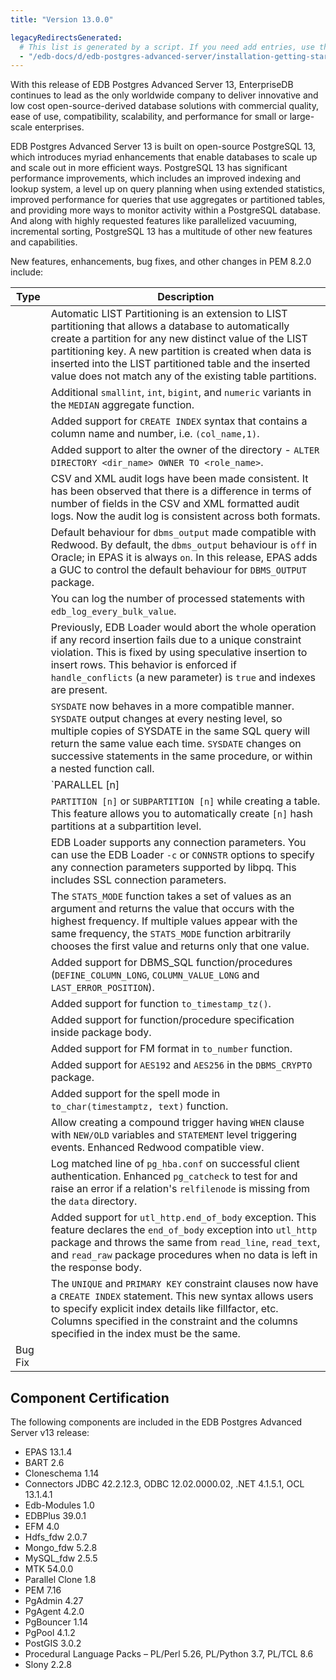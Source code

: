 ```yaml
---
title: "Version 13.0.0"

legacyRedirectsGenerated:
  # This list is generated by a script. If you need add entries, use the `legacyRedirects` key.
  - "/edb-docs/d/edb-postgres-advanced-server/installation-getting-started/release-notes/13/index.html"
---
```


With this release of EDB Postgres Advanced Server 13, EnterpriseDB continues to lead as the only worldwide company to deliver innovative and low cost open-source-derived database solutions with commercial quality, ease of use, compatibility, scalability, and performance for small or large-scale enterprises.

EDB Postgres Advanced Server 13 is built on open-source PostgreSQL 13, which introduces myriad enhancements that enable databases to scale up and scale out in more efficient ways. PostgreSQL 13 has significant performance improvements, which includes an improved indexing and lookup system, a level up on query planning when using extended statistics, improved performance for queries that use aggregates or partitioned tables, and providing more ways to monitor activity within a PostgreSQL database. And along with highly requested features like parallelized vacuuming, incremental sorting, PostgreSQL 13 has a multitude of other new features and capabilities.

New features, enhancements, bug fixes, and other changes in PEM 8.2.0 include:

| Type        | Description      | 
| ----------- | ---------------- | 
|             | Automatic LIST Partitioning is an extension to LIST partitioning that allows a database to automatically create a partition for any new distinct value of the LIST partitioning key. A new partition is created when data is inserted into the LIST partitioned table and the inserted value does not match any of the existing table partitions. |
|             | Additional `smallint`, `int`, `bigint`, and `numeric` variants in the `MEDIAN` aggregate function. |
|             | Added support for `CREATE INDEX` syntax that contains a column name and number, i.e. `(col_name,1)`. |
|             | Added support to alter the owner of the directory - `ALTER DIRECTORY <dir_name> OWNER TO <role_name>`. |
|             | CSV and XML audit logs have been made consistent. It has been observed that there is a difference in terms of number of fields in the CSV and XML formatted audit logs. Now the audit log is consistent across both formats. |
|             | Default behaviour for `dbms_output` made compatible with Redwood. By default, the `dbms_output` behaviour is `off` in Oracle; in EPAS it is always `on`. In this release, EPAS adds a GUC to control the default behaviour for `DBMS_OUTPUT` package. |
|             | You can log the number of processed statements with `edb_log_every_bulk_value`. |             | Currently, during bulk execution EPAS did not identify the number of rows processed when `edb_log_every_bulk_value` was `off`. This feature allows EPAS to log it both in the audit log file and server log file. This will help you analyze the logs for such cases. |
|             | Previously, EDB Loader would abort the whole operation if any record insertion fails due to a unique constraint violation. This is fixed by using speculative insertion to insert rows. This behavior is enforced if `handle_conflicts` (a new parameter) is `true` and indexes are present. |
|             | `SYSDATE` now behaves in a more compatible manner. `SYSDATE` output changes at every nesting level, so multiple copies of SYSDATE in the same SQL query will return the same value each time. `SYSDATE` changes on successive statements in the same procedure, or within a nested function call. |
|             | `PARALLEL [n] | NOPARALLEL` option for `CREATE TABLE` and `INDEX`. Advanced Server now supports the `PARALLEL [n] |  NOPARALLEL` clause in the `CREATE TABLE`, `ALTER TABLE`, `CREATE INDEX`, and `ALTER INDEX` commands to enable or disable parallelism on an index or a table. |
|             | `PARTITION [n]` or `SUBPARTITION [n]` while creating a table. This feature allows you to automatically create `[n]` hash partitions at a subpartition level. |
|             | EDB Loader supports any connection parameters. You can use the EDB Loader `-c` or `CONNSTR` options to specify any connection parameters supported by libpq. This includes SSL connection parameters. |
|             | The `STATS_MODE` function takes a set of values as an argument and returns the value that occurs with the highest frequency. If multiple values appear with the same frequency, the `STATS_MODE` function arbitrarily chooses the first value and returns only that one value. |
|             | Added support for DBMS_SQL function/procedures (`DEFINE_COLUMN_LONG`, `COLUMN_VALUE_LONG` and `LAST_ERROR_POSITION`). |
|             | Added support for function `to_timestamp_tz()`. |
|             | Added support for function/procedure specification inside package body. |
|             | Added support for FM format in `to_number` function. |
|             | Added support for `AES192` and `AES256` in the `DBMS_CRYPTO` package. |
|             | Added support for the spell mode in `to_char(timestamptz, text)` function. |
|             | Allow creating a compound trigger having `WHEN` clause with `NEW/OLD` variables and `STATEMENT` level triggering events. Enhanced Redwood compatible view. |
|             | Log matched line of `pg_hba.conf` on successful client authentication. Enhanced `pg_catcheck` to test for and raise an error if a relation's `relfilenode` is missing from the `data` directory. |
|             | Added support for `utl_http.end_of_body` exception. This feature declares the `end_of_body` exception into `utl_http` package and throws the same from `read_line`, `read_text`, and `read_raw` package procedures when no data is left in the response body. |
|             | The `UNIQUE` and `PRIMARY KEY` constraint clauses now have a `CREATE INDEX` statement. This new syntax allows users to specify explicit index details like fillfactor, etc. Columns specified in the constraint and the columns specified in the index must be the same. |
| Bug Fix | 



## Component Certification

The following components are included in the EDB Postgres Advanced Server v13 release:

-   EPAS 13.1.4
-   BART 2.6
-   Cloneschema 1.14
-   Connectors JDBC 42.2.12.3, ODBC 12.02.0000.02, .NET 4.1.5.1, OCL 13.1.4.1
-   Edb-Modules 1.0
-   EDBPlus 39.0.1
-   EFM 4.0
-   Hdfs_fdw 2.0.7
-   Mongo_fdw 5.2.8
-   MySQL_fdw 2.5.5
-   MTK 54.0.0
-   Parallel Clone 1.8
-   PEM 7.16
-   PgAdmin 4.27
-   PgAgent 4.2.0
-   PgBouncer 1.14
-   PgPool 4.1.2
-   PostGIS 3.0.2
-   Procedural Language Packs – PL/Perl 5.26, PL/Python 3.7, PL/TCL 8.6
-   Slony 2.2.8


